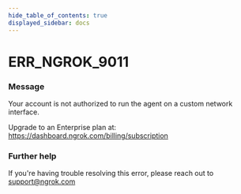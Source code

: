 ```yaml
---
hide_table_of_contents: true
displayed_sidebar: docs
---
```



# ERR_NGROK_9011

### Message

Your account is not authorized to run the agent on a custom network interface.

Upgrade to an Enterprise plan at: https://dashboard.ngrok.com/billing/subscription

### Further help

If you're having trouble resolving this error, please reach out to [support@ngrok.com](mailto:support@ngrok.com?subject=Help%20with%20ERR_NGROK_9011)

<ErrorDetails error="err_ngrok_9011" />
